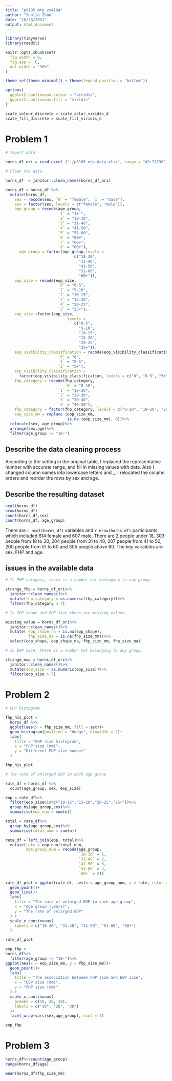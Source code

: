```yaml
---
title: "p8105_mtp_yz4184"
author: "Yunlin Zhou"
date: "10/28/2021"
output: html_document
---
```

```r
library(tidyverse)
library(readxl)

knitr::opts_chunk$set(
  fig.width = 6,
  fig.asp = .6,
  out.width = "90%"
)

theme_set(theme_minimal() + theme(legend.position = "bottom"))

options(
  ggplot2.continuous.colour = "viridis",
  ggplot2.continuous.fill = "viridis"
)

scale_colour_discrete = scale_color_viridis_d
scale_fill_discrete = scale_fill_viridis_d
```

# Problem 1

```r
# Import data

horns_df_ori = read_excel ("./p8105_mtp_data.xlsx", range = "A9:I1230")

# Clean the data

horns_df  = janitor::clean_names(horns_df_ori)

horns_df = horns_df %>%
  mutate(horns_df,
    sex = recode(sex, `0` = "female", `1` = "male"),
    sex = factor(sex, levels = c("female", "male")),
    age_group = recode(age_group, 
                       `1` = "18-",
                       `2` = "18-30",
                       `3` = "31-40",
                       `4` = "41-50",
                       `5` = "51-60",
                       `6` = "60+",
                       `7` = "60+",
                       `8` = "60+"),
      age_group = factor(age_group,levels = 
                              c("18-30",
                                "31-40",
                                "41-50",
                                "51-60",
                                "60+")),
    eop_size = recode(eop_size, 
                       `0` = "0-5",
                       `1` = "5-10",
                       `2` = "10-15",
                       `3` = "15-20",
                       `4` = "20-25",
                       `5` = "25+"),
    eop_size =factor(eop_size,
                           levels = 
                              c("0-5",
                                "5-10",
                                "10-15",
                                "15-20",
                                "20-25",
                                "25+")),
    eop_visibility_classification = recode(eop_visibility_classification, 
                       `0` = "0",
                       `1` = "0-5",
                       `2` = "5+"),
    eop_visibility_classification =
      factor(eop_visibility_classification, levels = c("0", "0-5", "5+")),
    fhp_category = recode(fhp_category,
                          `0` = "0-10",
                       `1` = "10-20",
                       `2` = "20-30",
                       `3` = "30-40",
                       `4` = "40-50"),
    fhp_category = factor(fhp_category, levels = c("0-10", "10-20", "20-30", "30-40", "40-50")),
    eop_size_mm = replace (eop_size_mm, 
                           is.na (eop_size_mm), 0))%>%
  relocate(sex, age_group)%>%
  arrange(sex,age)%>%
  filter(age_group != "18-")

```

## Describe the data cleaning process

According to the setting in the original table, I replaced the representative number with accurate range, and fill in missing values with data. Also I changed column names into lowercase letters and _. I relocated the column orders and reorder the rows by sex and age. 

## Describe the resulting dataset

```r

ncol(horns_df)
nrow(horns_df)
count(horns_df,sex)
count(horns_df, age_group)

```

There are `r ncol(horns_df) ` variables and `r nrow(horns_df) ` participants which included 614 female and 607 male. There are 2 people under 18, 303 people from 18 to 30, 204 people from 31 to 40, 207 people from 41 to 50, 200 people from 51 to 60 and 305 people above 60. The key vairaibles are sex, FHP and age.

## issues in the available data

```r
# In FHP category, there is a number not belonging to any group.

strange_fhp = horns_df_ori%>%
  janitor::clean_names()%>%
  mutate(fhp_category = as.numeric(fhp_category))%>%
  filter(fhp_category > 7)

# In EOP shape and FHP size there are missing values

missing_value = horns_df_ori%>%
  janitor::clean_names()%>%
  mutate( eop_shape_na = is.na(eop_shape),
          fhp_size_na = is.na(fhp_size_mm))%>%
  select(eop_shape, eop_shape_na, fhp_size_mm, fhp_size_na)

# In EOP Size, there is a number not belonging to any group.

strange_eop = horns_df_ori%>%
  janitor::clean_names()%>%
  mutate(eop_size = as.numeric(eop_size))%>%
  filter(eop_size > 5)

```


# Problem 2 

```r
# FHP histogram

fhp_his_plot = 
  horns_df %>%
  ggplot(aes(x = fhp_size_mm, fill = sex))+
  geom_histogram(position = "dodge", binwidth = 2)+ 
  labs(
    title = "FHP size histogram",
    x = "FHP size (mm)",
    y = "Different FHP size number"
  )

fhp_his_plot
```


```r
# The rate of enlarged EOP in each age group

rate_df = horns_df %>%
  count(age_group, sex, eop_size)

eop = rate_df%>%
  filter(eop_size%in%c("10-15","15-20","20-25","25+"))%>%
  group_by(age_group,sex)%>%
  summarise(eop_num = sum(n))

total = rate_df%>%
  group_by(age_group,sex)%>%
  summarise(total_num = sum(n))

rate_df = left_join(eop, total)%>%
  mutate(rate = eop_num/total_num,
         age_group_num = recode(age_group,
                                `18-30` = 1,
                                `31-40` = 2,
                                `41-50` = 3,
                                `51-60` = 4,
                                `60+` = 5))

rate_df_plot = ggplot(rate_df, aes(x = age_group_num, y = rate, color =sex))+
  geom_point()+
  geom_line()+
  labs(
    title = "The rate of enlarged EOP in each age group",
    x = "Age group (years)",
    y = "The rate of enlarged EOP"
  ) + 
  scale_x_continuous(
    labels = c("18-30", "31-40", "41-50", "51-60", "60+")
  ) 

rate_df_plot

```

```r
eop_fhp = 
horns_df%>%
  filter(age_group != "18-")%>%
ggplot(aes(x = eop_size_mm, y = fhp_size_mm))+
  geom_point()+
  labs(
    title = "The association between FHP size and EOP size",
    x = "EOP size (mm)",
    y = "FHP size (mm)"
  ) + 
  scale_x_continuous(
    breaks = c(10, 20, 30),
    labels = c("10", "20", "30")
  )+
  facet_wrap(vars(sex,age_group), ncol = 2)

eop_fhp
```

# Problem 3

```r
horns_df%>%count(age_group)
range(horns_df$age)

mean(horns_df$fhp_size_mm)


```

